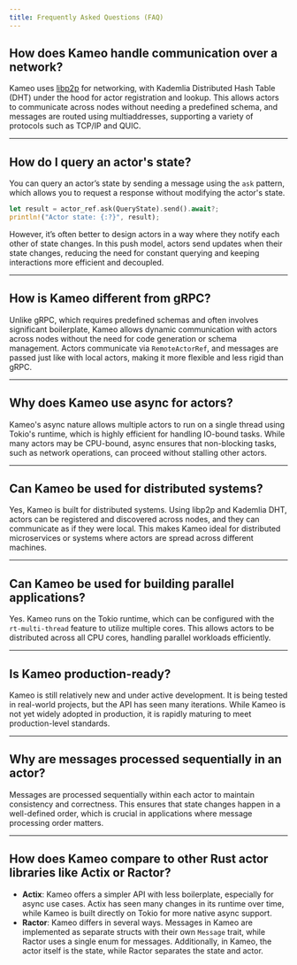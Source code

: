 ```yaml
---
title: Frequently Asked Questions (FAQ)
---
```


## How does Kameo handle communication over a network?

Kameo uses [libp2p](https://libp2p.io) for networking, with Kademlia Distributed Hash Table (DHT) under the hood for actor registration and lookup. This allows actors to communicate across nodes without needing a predefined schema, and messages are routed using multiaddresses, supporting a variety of protocols such as TCP/IP and QUIC.

---

## How do I query an actor's state?

You can query an actor’s state by sending a message using the `ask` pattern, which allows you to request a response without modifying the actor's state.

```rust
let result = actor_ref.ask(QueryState).send().await?;
println!("Actor state: {:?}", result);
```

However, it’s often better to design actors in a way where they notify each other of state changes. In this push model, actors send updates when their state changes, reducing the need for constant querying and keeping interactions more efficient and decoupled.

---

## How is Kameo different from gRPC?

Unlike gRPC, which requires predefined schemas and often involves significant boilerplate, Kameo allows dynamic communication with actors across nodes without the need for code generation or schema management. Actors communicate via `RemoteActorRef`, and messages are passed just like with local actors, making it more flexible and less rigid than gRPC.

---

## Why does Kameo use async for actors?

Kameo's async nature allows multiple actors to run on a single thread using Tokio's runtime, which is highly efficient for handling IO-bound tasks. While many actors may be CPU-bound, async ensures that non-blocking tasks, such as network operations, can proceed without stalling other actors.

---

## Can Kameo be used for distributed systems?

Yes, Kameo is built for distributed systems. Using libp2p and Kademlia DHT, actors can be registered and discovered across nodes, and they can communicate as if they were local. This makes Kameo ideal for distributed microservices or systems where actors are spread across different machines.

---

## Can Kameo be used for building parallel applications?

Yes. Kameo runs on the Tokio runtime, which can be configured with the `rt-multi-thread` feature to utilize multiple cores. This allows actors to be distributed across all CPU cores, handling parallel workloads efficiently.

---

## Is Kameo production-ready?

Kameo is still relatively new and under active development. It is being tested in real-world projects, but the API has seen many iterations. While Kameo is not yet widely adopted in production, it is rapidly maturing to meet production-level standards.

---

## Why are messages processed sequentially in an actor?

Messages are processed sequentially within each actor to maintain consistency and correctness. This ensures that state changes happen in a well-defined order, which is crucial in applications where message processing order matters.

---

## How does Kameo compare to other Rust actor libraries like Actix or Ractor?

- **Actix**: Kameo offers a simpler API with less boilerplate, especially for async use cases. Actix has seen many changes in its runtime over time, while Kameo is built directly on Tokio for more native async support.
- **Ractor**: Kameo differs in several ways. Messages in Kameo are implemented as separate structs with their own `Message` trait, while Ractor uses a single enum for messages. Additionally, in Kameo, the actor itself is the state, while Ractor separates the state and actor.
